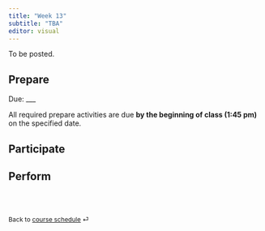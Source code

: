 ```yaml
---
title: "Week 13"
subtitle: "TBA"
editor: visual
---
```


::: callout-important
:::

To be posted.

## Prepare

Due: \_\_\_

All required prepare activities are due **by the beginning of class (1:45 pm)** on the specified date.

## Participate

## Perform

<br><br>

::: {style="font-size: 0.875em;"}
Back to [course schedule](/ "Course schedule") ⏎
:::
